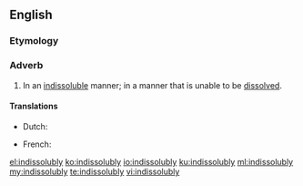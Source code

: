 ==English==

===Etymology===
{{suffix|indissoluble|ly|lang=en}}

===Adverb===
{{en-adv}}

# In an [[indissoluble]] manner; in a manner that is unable to be [[dissolve]]d.

====Translations====
{{trans-top|in an indissoluble manner}}
* Dutch: {{t|nl|onlosmakelijk}}
{{trans-mid}}
* French: {{t+|fr|indissolublement}}
{{trans-bottom}}

[[el:indissolubly]]
[[ko:indissolubly]]
[[io:indissolubly]]
[[ku:indissolubly]]
[[ml:indissolubly]]
[[my:indissolubly]]
[[te:indissolubly]]
[[vi:indissolubly]]